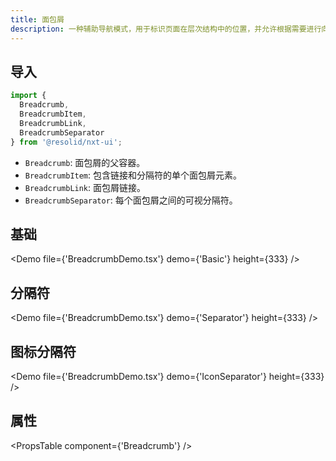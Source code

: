 ```yaml
---
title: 面包屑
description: 一种辅助导航模式，用于标识页面在层次结构中的位置，并允许根据需要进行向上导航。
---
```


## 导入

```javascript
import {
  Breadcrumb,
  BreadcrumbItem,
  BreadcrumbLink,
  BreadcrumbSeparator
} from '@resolid/nxt-ui';
```

- `Breadcrumb`: 面包屑的父容器。
- `BreadcrumbItem`: 包含链接和分隔符的单个面包屑元素。
- `BreadcrumbLink`: 面包屑链接。
- `BreadcrumbSeparator`: 每个面包屑之间的可视分隔符。

## 基础

<Demo file={'BreadcrumbDemo.tsx'} demo={'Basic'} height={333} />

## 分隔符

<Demo file={'BreadcrumbDemo.tsx'} demo={'Separator'} height={333} />

## 图标分隔符

<Demo file={'BreadcrumbDemo.tsx'} demo={'IconSeparator'} height={333} />

## 属性

<PropsTable component={'Breadcrumb'} />
